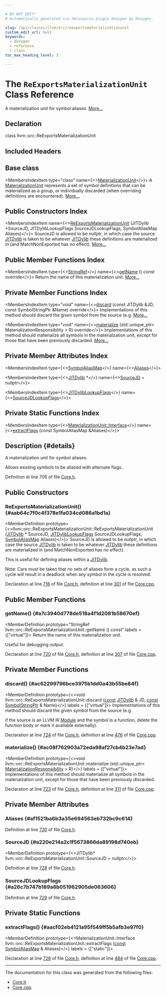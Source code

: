 ```yaml
---

# DO NOT EDIT!
# Automatically generated via docusaurus-plugin-doxygen by Doxygen.

slug: /api/classes/llvm/orc/reexportsmaterializationunit
custom_edit_url: null
keywords:
  - doxygen
  - reference
  - class
toc_max_heading_level: 3

---
```





# The `ReExportsMaterializationUnit` Class Reference

<DoxygenPage pluginConfig={pluginConfig}>

A materialization unit for symbol aliases. <a href="#details">More...</a>

## Declaration

<CodeBlock>class llvm::orc::ReExportsMaterializationUnit</CodeBlock>

## Included Headers

<IncludesList>
<IncludesListItem
  filePath="llvm/ExecutionEngine/Orc/Core.h"
  permalink="/docs/api/files/include/include/llvm/include/llvm/executionengine/include/llvm/executionengine/orc/core-h"
  isLocal="true" />
</IncludesList>

## Base class

<MembersIndex>

<MembersIndexItem
  type="class"
  name={<><a href="/docs/api/classes/llvm/orc/materializationunit">MaterializationUnit</a></>}>
A <a href="/docs/api/classes/llvm/orc/materializationunit">MaterializationUnit</a> represents a set of symbol definitions that can be materialized as a group, or individually discarded (when overriding definitions are encountered). <a href="/docs/api/classes/llvm/orc/materializationunit/#details">More...</a>
</MembersIndexItem>

</MembersIndex>

## Public Constructors Index

<MembersIndex>

<MembersIndexItem
  name={<><a href="#aab64c7f0c4f378e1fa034cd086a1bd1a">ReExportsMaterializationUnit</a> (JITDylib &#42;SourceJD, JITDylibLookupFlags SourceJDLookupFlags, SymbolAliasMap Aliases)</>}>
SourceJD is allowed to be nullptr, in which case the source <a href="/docs/api/classes/llvm/orc/jitdylib">JITDylib</a> is taken to be whatever <a href="/docs/api/classes/llvm/orc/jitdylib">JITDylib</a> these definitions are materialized in (and MatchNonExported has no effect). <a href="#aab64c7f0c4f378e1fa034cd086a1bd1a">More...</a>
</MembersIndexItem>

</MembersIndex>

## Public Member Functions Index

<MembersIndex>

<MembersIndexItem
  type={<><a href="/docs/api/classes/llvm/stringref">StringRef</a></>}
  name={<><a href="#a7c3940d778de518a4f1d2081b58670ef">getName</a> () const override</>}>
Return the name of this materialization unit. <a href="#a7c3940d778de518a4f1d2081b58670ef">More...</a>
</MembersIndexItem>

</MembersIndex>

## Private Member Functions Index

<MembersIndex>

<MembersIndexItem
  type="void"
  name={<><a href="#ac62299796bce3975b1dd0a43b55be84f">discard</a> (const JITDylib &amp;JD, const SymbolStringPtr &amp;Name) override</>}>
Implementations of this method should discard the given symbol from the source (e.g. <a href="#ac62299796bce3975b1dd0a43b55be84f">More...</a>
</MembersIndexItem>

<MembersIndexItem
  type="void"
  name={<><a href="#ac08f762903a72eda98af27cb4b23e7ad">materialize</a> (std::unique&#95;ptr&lt; MaterializationResponsibility &gt; R) override</>}>
Implementations of this method should materialize all symbols in the materialzation unit, except for those that have been previously discarded. <a href="#ac08f762903a72eda98af27cb4b23e7ad">More...</a>
</MembersIndexItem>

</MembersIndex>

## Private Member Attributes Index

<MembersIndex>

<MembersIndexItem
  type={<><a href="/docs/api/namespaces/llvm/orc/#adfa7bcc2544e48c4531ebfe74ae622b2">SymbolAliasMap</a></>}
  name={<><a href="#af1521ba6b3a35e694563eb732bc9c614">Aliases</a></>}>
</MembersIndexItem>

<MembersIndexItem
  type={<><a href="/docs/api/classes/llvm/orc/jitdylib">JITDylib</a> &#42;</>}
  name={<><a href="#a220e214a2c1f5673866da89198d740eb">SourceJD</a> = nullptr</>}>
</MembersIndexItem>

<MembersIndexItem
  type={<><a href="/docs/api/namespaces/llvm/orc/#a7cb1d8cb0ab2329f032d69d79498c81d">JITDylibLookupFlags</a></>}
  name={<><a href="#a26c7b747b189a6b051962905de063606">SourceJDLookupFlags</a></>}>
</MembersIndexItem>

</MembersIndex>

## Private Static Functions Index

<MembersIndex>

<MembersIndexItem
  type={<><a href="/docs/api/structs/llvm/orc/materializationunit/interface">MaterializationUnit::Interface</a></>}
  name={<><a href="#aacf02eb4121a95f549ff5b5afb3e97f0">extractFlags</a> (const SymbolAliasMap &amp;Aliases)</>}>
</MembersIndexItem>

</MembersIndex>

## Description {#details}

A materialization unit for symbol aliases.

Allows existing symbols to be aliased with alternate flags.

Definition at line 706 of file <a href="/docs/api/files/include/include/llvm/include/llvm/executionengine/include/llvm/executionengine/orc/core-h">Core.h</a>.

<SectionDefinition>

## Public Constructors

### ReExportsMaterializationUnit() {#aab64c7f0c4f378e1fa034cd086a1bd1a}

<MemberDefinition
  prototype={<>llvm::orc::ReExportsMaterializationUnit::ReExportsMaterializationUnit (<a href="/docs/api/classes/llvm/orc/jitdylib">JITDylib</a> &#42; SourceJD, <a href="/docs/api/namespaces/llvm/orc/#a7cb1d8cb0ab2329f032d69d79498c81d">JITDylibLookupFlags</a> SourceJDLookupFlags, <a href="/docs/api/namespaces/llvm/orc/#adfa7bcc2544e48c4531ebfe74ae622b2">SymbolAliasMap</a> Aliases)</>}>
SourceJD is allowed to be nullptr, in which case the source <a href="/docs/api/classes/llvm/orc/jitdylib">JITDylib</a> is taken to be whatever <a href="/docs/api/classes/llvm/orc/jitdylib">JITDylib</a> these definitions are materialized in (and MatchNonExported has no effect).

This is useful for defining aliases within a <a href="/docs/api/classes/llvm/orc/jitdylib">JITDylib</a>.

Note: Care must be taken that no sets of aliases form a cycle, as such a cycle will result in a deadlock when any symbol in the cycle is resolved.

Declaration at line <a href="/docs/api/files/include/include/llvm/include/llvm/executionengine/include/llvm/executionengine/orc/core-h/#l00716">716</a> of file <a href="/docs/api/files/include/include/llvm/include/llvm/executionengine/include/llvm/executionengine/orc/core-h">Core.h</a>, definition at line <a href="/docs/api/files/lib/lib/executionengine/lib/executionengine/orc/core-cpp/#l00301">301</a> of file <a href="/docs/api/files/lib/lib/executionengine/lib/executionengine/orc/core-cpp">Core.cpp</a>.
</MemberDefinition>

</SectionDefinition>

<SectionDefinition>

## Public Member Functions

### getName() {#a7c3940d778de518a4f1d2081b58670ef}

<MemberDefinition
  prototype="StringRef llvm::orc::ReExportsMaterializationUnit::getName () const"
  labels = {["virtual"]}>
Return the name of this materialization unit.

Useful for debugging output.

Declaration at line <a href="/docs/api/files/include/include/llvm/include/llvm/executionengine/include/llvm/executionengine/orc/core-h/#l00720">720</a> of file <a href="/docs/api/files/include/include/llvm/include/llvm/executionengine/include/llvm/executionengine/orc/core-h">Core.h</a>, definition at line <a href="/docs/api/files/lib/lib/executionengine/lib/executionengine/orc/core-cpp/#l00307">307</a> of file <a href="/docs/api/files/lib/lib/executionengine/lib/executionengine/orc/core-cpp">Core.cpp</a>.
</MemberDefinition>

</SectionDefinition>

<SectionDefinition>

## Private Member Functions

### discard() {#ac62299796bce3975b1dd0a43b55be84f}

<MemberDefinition
  prototype={<>void llvm::orc::ReExportsMaterializationUnit::discard (<a href="/docs/api/files/lib/lib/target/lib/target/aarch64/aarch64promoteconstant-cpp/#a90f8350fecae261c25be85d38b451bff">const</a> <a href="/docs/api/classes/llvm/orc/jitdylib">JITDylib</a> &amp; JD, <a href="/docs/api/files/lib/lib/target/lib/target/aarch64/aarch64promoteconstant-cpp/#a90f8350fecae261c25be85d38b451bff">const</a> <a href="/docs/api/classes/llvm/orc/symbolstringptr">SymbolStringPtr</a> &amp; Name)</>}
  labels = {["virtual"]}>
Implementations of this method should discard the given symbol from the source (e.g.

if the source is an LLVM IR <a href="/docs/api/classes/llvm/module">Module</a> and the symbol is a function, delete the function body or mark it available externally).

Declaration at line <a href="/docs/api/files/include/include/llvm/include/llvm/executionengine/include/llvm/executionengine/orc/core-h/#l00724">724</a> of file <a href="/docs/api/files/include/include/llvm/include/llvm/executionengine/include/llvm/executionengine/orc/core-h">Core.h</a>, definition at line <a href="/docs/api/files/lib/lib/executionengine/lib/executionengine/orc/core-cpp/#l00476">476</a> of file <a href="/docs/api/files/lib/lib/executionengine/lib/executionengine/orc/core-cpp">Core.cpp</a>.
</MemberDefinition>

### materialize() {#ac08f762903a72eda98af27cb4b23e7ad}

<MemberDefinition
  prototype={<>void llvm::orc::ReExportsMaterializationUnit::materialize (std::unique&#95;ptr&lt; <a href="/docs/api/classes/llvm/orc/materializationresponsibility">MaterializationResponsibility</a> &gt; R)</>}
  labels = {["virtual"]}>
Implementations of this method should materialize all symbols in the materialzation unit, except for those that have been previously discarded.

Declaration at line <a href="/docs/api/files/include/include/llvm/include/llvm/executionengine/include/llvm/executionengine/orc/core-h/#l00723">723</a> of file <a href="/docs/api/files/include/include/llvm/include/llvm/executionengine/include/llvm/executionengine/orc/core-h">Core.h</a>, definition at line <a href="/docs/api/files/lib/lib/executionengine/lib/executionengine/orc/core-cpp/#l00311">311</a> of file <a href="/docs/api/files/lib/lib/executionengine/lib/executionengine/orc/core-cpp">Core.cpp</a>.
</MemberDefinition>

</SectionDefinition>

<SectionDefinition>

## Private Member Attributes

### Aliases {#af1521ba6b3a35e694563eb732bc9c614}

<MemberDefinition
  prototype="SymbolAliasMap llvm::orc::ReExportsMaterializationUnit::Aliases">

Definition at line <a href="/docs/api/files/include/include/llvm/include/llvm/executionengine/include/llvm/executionengine/orc/core-h/#l00730">730</a> of file <a href="/docs/api/files/include/include/llvm/include/llvm/executionengine/include/llvm/executionengine/orc/core-h">Core.h</a>.
</MemberDefinition>

### SourceJD {#a220e214a2c1f5673866da89198d740eb}

<MemberDefinition
  prototype={<>JITDylib&#42; llvm::orc::ReExportsMaterializationUnit::SourceJD = nullptr</>}>

Definition at line <a href="/docs/api/files/include/include/llvm/include/llvm/executionengine/include/llvm/executionengine/orc/core-h/#l00728">728</a> of file <a href="/docs/api/files/include/include/llvm/include/llvm/executionengine/include/llvm/executionengine/orc/core-h">Core.h</a>.
</MemberDefinition>

### SourceJDLookupFlags {#a26c7b747b189a6b051962905de063606}

<MemberDefinition
  prototype="JITDylibLookupFlags llvm::orc::ReExportsMaterializationUnit::SourceJDLookupFlags">

Definition at line <a href="/docs/api/files/include/include/llvm/include/llvm/executionengine/include/llvm/executionengine/orc/core-h/#l00729">729</a> of file <a href="/docs/api/files/include/include/llvm/include/llvm/executionengine/include/llvm/executionengine/orc/core-h">Core.h</a>.
</MemberDefinition>

</SectionDefinition>

<SectionDefinition>

## Private Static Functions

### extractFlags() {#aacf02eb4121a95f549ff5b5afb3e97f0}

<MemberDefinition
  prototype={<>MaterializationUnit::Interface llvm::orc::ReExportsMaterializationUnit::extractFlags (<a href="/docs/api/files/lib/lib/target/lib/target/aarch64/aarch64promoteconstant-cpp/#a90f8350fecae261c25be85d38b451bff">const</a> <a href="/docs/api/namespaces/llvm/orc/#adfa7bcc2544e48c4531ebfe74ae622b2">SymbolAliasMap</a> &amp; Aliases)</>}
  labels = {["static"]}>

Declaration at line <a href="/docs/api/files/include/include/llvm/include/llvm/executionengine/include/llvm/executionengine/orc/core-h/#l00726">726</a> of file <a href="/docs/api/files/include/include/llvm/include/llvm/executionengine/include/llvm/executionengine/orc/core-h">Core.h</a>, definition at line <a href="/docs/api/files/lib/lib/executionengine/lib/executionengine/orc/core-cpp/#l00484">484</a> of file <a href="/docs/api/files/lib/lib/executionengine/lib/executionengine/orc/core-cpp">Core.cpp</a>.
</MemberDefinition>

</SectionDefinition>

<hr/>

The documentation for this class was generated from the following files:

<ul>
<li><a href="/docs/api/files/include/include/llvm/include/llvm/executionengine/include/llvm/executionengine/orc/core-h">Core.h</a></li>
<li><a href="/docs/api/files/lib/lib/executionengine/lib/executionengine/orc/core-cpp">Core.cpp</a></li>
</ul>

</DoxygenPage>
